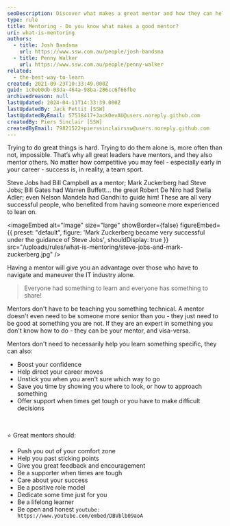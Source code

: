 ```yaml
---
seoDescription: Discover what makes a great mentor and how they can help you achieve success in your career.
type: rule
title: Mentoring - Do you know what makes a good mentor?
uri: what-is-mentoring
authors:
  - title: Josh Bandsma
    url: https://www.ssw.com.au/people/josh-bandsma
  - title: Penny Walker
    url: https://www.ssw.com.au/people/penny-walker
related:
  - the-best-way-to-learn
created: 2021-09-23T10:33:49.000Z
guid: 1c0eb0db-03da-464a-98ba-286cc6f66fbe
archivedreason: null
lastUpdated: 2024-04-11T14:33:39.000Z
lastUpdatedBy: Jack Pettit [SSW]
lastUpdatedByEmail: 57518417+JackDevAU@users.noreply.github.com
createdBy: Piers Sinclair [SSW]
createdByEmail: 79821522+pierssinclairssw@users.noreply.github.com
---
```


Trying to do great things is hard. Trying to do them alone is, more often than not, impossible. That’s why all great leaders have mentors, and they also mentor others. No matter how competitive you may feel - especially early in your career - success is, in reality, a team sport.

Steve Jobs had Bill Campbell as a mentor; Mark Zuckerberg had Steve Jobs; Bill Gates had Warren Buffett... the great Robert De Niro had Stella Adler; even Nelson Mandela had Gandhi to guide him! These are all very successful people, who benefited from having someone more experienced to lean on.


<imageEmbed
  alt="Image"
  size="large"
  showBorder={false}
  figureEmbed={{
    preset: "default",
    figure: 'Mark Zuckerberg became very successful under the guidance of Steve Jobs',
    shouldDisplay: true
  }}
  src="/uploads/rules/what-is-mentoring/steve-jobs-and-mark-zuckerberg.jpg"
/>

Having a mentor will give you an advantage over those who have to navigate and maneuver the IT industry alone.

> Everyone had something to learn and everyone has something to share!

Mentors don't have to be teaching you something technical. A mentor doesn't even need to be someone more senior than you - they just need to be good at something you are not. If they are an expert in something you don't know how to do - they can be your mentor, and visa-versa.

Mentors don't need to necessarily help you learn something specific, they can also:

- Boost your confidence
- Help direct your career moves
- Unstick you when you aren't sure which way to go
- Save you time by showing you where to look, or how to approach something
- Offer support when times get tough or you have to make difficult decisions

<br>

⭐ Great mentors should:

- Push you out of your comfort zone
- Help you past sticking points
- Give you great feedback and encouragement
- Be a supporter when times are tough
- Care about your success
- Be a positive role model
- Dedicate some time just for you
- Be a lifelong learner
- Be open and honest
`youtube: https://www.youtube.com/embed/DBVblb09aoA`
